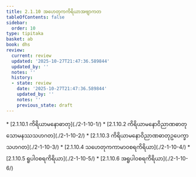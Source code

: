 ```yaml
---
title: 2.1.10 အဟေတုကကိရိယာအဗျာကတ
tableOfContents: false
sidebar:
  order: 10
type: tipitaka
basket: ab
book: dhs
review:
  current: review
  updated: '2025-10-27T21:47:36.589844'
  updated_by: ''
  notes: ''
  history:
  - state: review
    date: '2025-10-27T21:47:36.589844'
    updated_by: ''
    notes: ''
    previous_state: draft
---
```



<ReviewStatus review={frontmatter.review} showDetails={true} />

<HypothesisAnnotation frontmatter={frontmatter} />

<DynamicBreadcrumb />



<TableOfContents book="dhs" section="2.1.10">
* [2.1.10.1 ကိရိယာမနောဓာတု](./2-1-10-1/)
* [2.1.10.2 ကိရိယာမနောဝိညာဏဓာတုသောမနဿသဟဂတ](./2-1-10-2/)
* [2.1.10.3 ကိရိယာမနောဝိညာဏဓာတုဥပေက္ခာသဟဂတ](./2-1-10-3/)
* [2.1.10.4 သဟေတုကကာမာဝစရကိရိယာ](./2-1-10-4/)
* [2.1.10.5 ရူပါဝစရကိရိယာ](./2-1-10-5/)
* [2.1.10.6 အရူပါဝစရကိရိယာ](./2-1-10-6/)
</TableOfContents>
